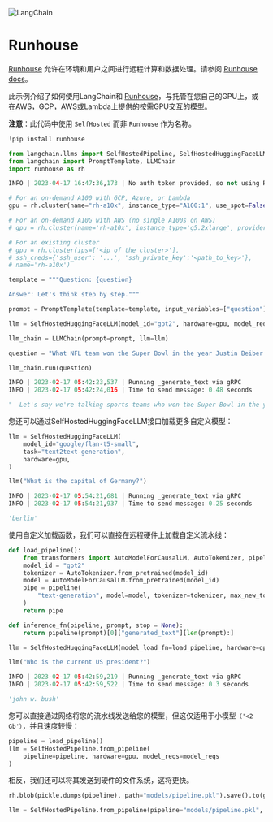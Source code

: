 

<Head>
  <script>
    {
      `(function() {
         var _hmt = _hmt || [];
(function() {
  var hm = document.createElement("script");
  hm.src = "https://hm.baidu.com/hm.js?e60fb290e204e04c5cb6f79b0ac1e697";
  var s = document.getElementsByTagName("script")[0]; 
  s.parentNode.insertBefore(hm, s);
})();
       })();`
    }
  </script>
</Head>

![LangChain](https://pica.zhimg.com/50/v2-56e8bbb52aa271012541c1fe1ceb11a2_r.gif)





Runhouse
==================

[Runhouse](https://github.com/run-house/runhouse) 允许在环境和用户之间进行远程计算和数据处理。请参阅 [Runhouse docs](https://runhouse-docs.readthedocs-hosted.com/en/latest/)。

此示例介绍了如何使用LangChain和 [Runhouse](https://github.com/run-house/runhouse)，与托管在您自己的GPU上，或在AWS，GCP，AWS或Lambda上提供的按需GPU交互的模型。 

**注意**：此代码中使用 `SelfHosted` 而非 `Runhouse` 作为名称。

```python
!pip install runhouse

```

```python
from langchain.llms import SelfHostedPipeline, SelfHostedHuggingFaceLLM
from langchain import PromptTemplate, LLMChain
import runhouse as rh

```

```python
INFO | 2023-04-17 16:47:36,173 | No auth token provided, so not using RNS API to save and load configs

```

```python
# For an on-demand A100 with GCP, Azure, or Lambda
gpu = rh.cluster(name="rh-a10x", instance_type="A100:1", use_spot=False)

# For an on-demand A10G with AWS (no single A100s on AWS)
# gpu = rh.cluster(name='rh-a10x', instance_type='g5.2xlarge', provider='aws')

# For an existing cluster
# gpu = rh.cluster(ips=['<ip of the cluster>'], 
# ssh_creds={'ssh_user': '...', 'ssh_private_key':'<path_to_key>'},
# name='rh-a10x')

```

```python
template = """Question: {question}

Answer: Let's think step by step."""

prompt = PromptTemplate(template=template, input_variables=["question"])

```

```python
llm = SelfHostedHuggingFaceLLM(model_id="gpt2", hardware=gpu, model_reqs=["pip:./", "transformers", "torch"])

```

```python
llm_chain = LLMChain(prompt=prompt, llm=llm)

```

```python
question = "What NFL team won the Super Bowl in the year Justin Beiber was born?"

llm_chain.run(question)

```

```python
INFO | 2023-02-17 05:42:23,537 | Running _generate_text via gRPC
INFO | 2023-02-17 05:42:24,016 | Time to send message: 0.48 seconds

```

```python
"  Let's say we're talking sports teams who won the Super Bowl in the year Justin Beiber"

```

您还可以通过SelfHostedHuggingFaceLLM接口加载更多自定义模型：

```python
llm = SelfHostedHuggingFaceLLM(
    model_id="google/flan-t5-small",
    task="text2text-generation",
    hardware=gpu,
)

```

```python
llm("What is the capital of Germany?")

```

```python
INFO | 2023-02-17 05:54:21,681 | Running _generate_text via gRPC
INFO | 2023-02-17 05:54:21,937 | Time to send message: 0.25 seconds

```

```python
'berlin'

```

使用自定义加载函数，我们可以直接在远程硬件上加载自定义流水线：

```python
def load_pipeline():
    from transformers import AutoModelForCausalLM, AutoTokenizer, pipeline  # Need to be inside the fn in notebooks
    model_id = "gpt2"
    tokenizer = AutoTokenizer.from_pretrained(model_id)
    model = AutoModelForCausalLM.from_pretrained(model_id)
    pipe = pipeline(
        "text-generation", model=model, tokenizer=tokenizer, max_new_tokens=10
    )
    return pipe

def inference_fn(pipeline, prompt, stop = None):
    return pipeline(prompt)[0]["generated_text"][len(prompt):]

```

```python
llm = SelfHostedHuggingFaceLLM(model_load_fn=load_pipeline, hardware=gpu, inference_fn=inference_fn)

```

```python
llm("Who is the current US president?")

```

```python
INFO | 2023-02-17 05:42:59,219 | Running _generate_text via gRPC
INFO | 2023-02-17 05:42:59,522 | Time to send message: 0.3 seconds

```

```python
'john w. bush'

```

您可以直接通过网络将您的流水线发送给您的模型，但这仅适用于小模型`（'<2 Gb'）`，并且速度较慢：
```python
pipeline = load_pipeline()
llm = SelfHostedPipeline.from_pipeline(
    pipeline=pipeline, hardware=gpu, model_reqs=model_reqs
)

```

相反，我们还可以将其发送到硬件的文件系统，这将更快。

```python
rh.blob(pickle.dumps(pipeline), path="models/pipeline.pkl").save().to(gpu, path="models")

llm = SelfHostedPipeline.from_pipeline(pipeline="models/pipeline.pkl", hardware=gpu)

```

